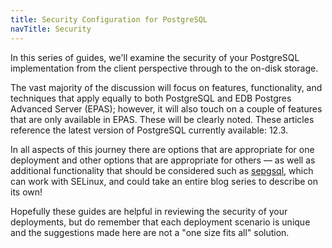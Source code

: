 ```yaml
---
title: Security Configuration for PostgreSQL
navTitle: Security
---
```


In this series of guides, we'll examine the security of your PostgreSQL implementation from the client perspective through to the on-disk storage.

The vast majority of the discussion will focus on features, functionality, and techniques that apply equally to both PostgreSQL and EDB Postgres Advanced Server (EPAS); however, it will also touch on a couple of features that are only available in EPAS. These will be clearly noted. These articles reference the latest version of PostgreSQL currently available: 12.3.

In all aspects of this journey there are options that are appropriate for one deployment and other options that are appropriate for others — as well as additional functionality that should be considered such as [sepgsql](https://www.postgresql.org/docs/current/sepgsql.html), which can work with SELinux, and could take an entire blog series to describe on its own!

Hopefully these guides are helpful in reviewing the security of your deployments, but do remember that each deployment scenario is unique and the suggestions made here are not a "one size fits all" solution.